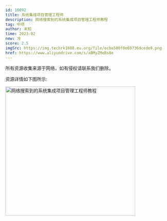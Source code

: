```yaml
---
id: 10092
title: 系统集成项目管理工程师
description: 网络搜索到的系统集成项目管理工程师教程
tag: 中项
author: 未知
time: 2023-02
new: 冷
score: 2.5
imgSrc: https://img.techrk1688.eu.org/file/ecba580f0e69736dcede9.png
href: https://www.aliyundrive.com/s/aBMyZMeBs8e
---
```


<Callout type="danger">
  所有资源收集来源于网络，如有侵权请联系我们删除。
</Callout>

资源详情如下图所示:

<Image
  src="https://img.techrk1688.eu.org/file/2b1260860fc46613af789.png"
  height="404"
  width="auto"
  alt="网络搜索到的系统集成项目管理工程师教程"
  priority={true}
/>
